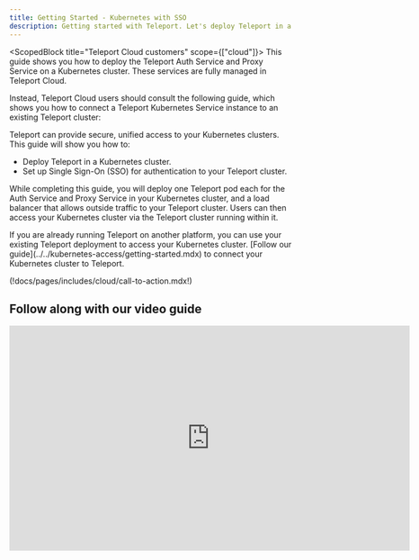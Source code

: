 ```yaml
---
title: Getting Started - Kubernetes with SSO
description: Getting started with Teleport. Let's deploy Teleport in a Kubernetes with SSO and Audit logs
---
```


<ScopedBlock title="Teleport Cloud customers" scope={["cloud"]}>
This guide shows you how to deploy the Teleport Auth Service and Proxy Service on a Kubernetes cluster. These services are fully managed in Teleport Cloud.

Instead, Teleport Cloud users should consult the following guide, which shows you how to connect a Teleport Kubernetes Service instance to an existing Teleport cluster:

</ScopedBlock>

Teleport can provide secure, unified access to your Kubernetes clusters. This guide will show you how to:

- Deploy Teleport in a Kubernetes cluster.
- Set up Single Sign-On (SSO) for authentication to your Teleport cluster.

While completing this guide, you will deploy one Teleport pod each for the Auth Service and Proxy Service in your Kubernetes cluster, and a load balancer that allows outside traffic to your Teleport cluster. Users can then access your Kubernetes cluster via the Teleport cluster running within it.

<Admonition type="tip" title="Have an existing Teleport cluster?">
If you are already running Teleport on another platform, you can use your existing Teleport deployment to access your Kubernetes cluster. [Follow our guide](../../kubernetes-access/getting-started.mdx) to connect your Kubernetes cluster to Teleport.
</Admonition>

(!docs/pages/includes/cloud/call-to-action.mdx!)

## Follow along with our video guide

<iframe
  width="712"
  height="400"
  src="https://www.youtube-nocookie.com/embed/VPGYLEMTdJ8?rel=0&modestbranding=1"
  frameBorder="0"
  allow="accelerometer; autoplay; encrypted-media; gyroscope; picture-in-picture"
  allowFullScreen
/>

## Prerequisites
- A registered domain name. This is required for Teleport to set up TLS via Let's Encrypt and for Teleport clients to verify the Proxy Service host.
- A Kubernetes cluster hosted by a cloud provider, which is required for the load balancer we deploy in this guide.

<Admonition title="Local-only setups" type="tip">
Teleport also supports Kubernetes in on-premise and air-gapped environments. If you would like to try out Teleport on your local machine, we recommend following our [Docker Compose guide](../../try-out-teleport/docker-compose.mdx).
</Admonition>

(!docs/pages/includes/kubernetes-access/helm-k8s.mdx!)

(!docs/pages/includes/permission-warning.mdx!)

## Step 1/3. Install Teleport

Let's start with a Teleport deployment using a persistent volume as a backend. Modify the values of `CLUSTER_NAME` and `EMAIL` according to your environment, where `CLUSTER_NAME` is the domain name you are using for your Teleport deployment and `EMAIL` is an email address used for notifications.

(!docs/pages/kubernetes-access/helm/includes/helm-repo-add.mdx!)

<Tabs>
  <TabItem label="Open Source">
    ```code
    $ CLUSTER_NAME="tele.example.com"
    $ EMAIL="mail@example.com"

    # Install a single node teleport cluster and provision a cert using ACME.
    # Set clusterName to unique hostname, for example tele.example.com
    # Set acmeEmail to receive correspondence from Letsencrypt certificate authority.
    $ helm install teleport-cluster teleport/teleport-cluster \
      --create-namespace \
      --namespace=teleport-cluster \
      --set clusterName=${CLUSTER_NAME?} \
      --set acme=true \
      --set acmeEmail=${EMAIL?} \
      --version (=teleport.version=)
    ```
  </TabItem>

  <TabItem label="Enterprise" scope={["enterprise"]}>
    ```code
    $ CLUSTER_NAME="tele.example.com"
    $ EMAIL="mail@example.com"

    # Create a namespace for a deployment.
    $ kubectl create namespace teleport-cluster-ent

    # Set the kubectl context to the namespace to save some typing
    $ kubectl config set-context --current --namespace=teleport-cluster-ent

    # Get a license from Teleport and create a secret called "license" in the
    # namespace you created
    $ kubectl create secret generic license --from-file=license.pem

    # Install Teleport
    $ helm install teleport-cluster teleport/teleport-cluster \
      --namespace=teleport-cluster-ent \
      --version (=teleport.version=) \
      --set clusterName=${CLUSTER_NAME?} \
      --set acme=true \
      --set enterprise=true \
      --set acmeEmail=${EMAIL?}
    ```
  </TabItem>
</Tabs>

Teleport's Helm chart uses an [external load balancer](https://kubernetes.io/docs/tasks/access-application-cluster/create-external-load-balancer/)
to create a public IP for Teleport.

<Tabs>
  <TabItem label="Open Source">
    ```code
    # Set kubectl context to the namespace to save some typing
    $ kubectl config set-context --current --namespace=teleport-cluster

    # Service is up, load balancer is created
    $ kubectl get services
    # NAME               TYPE           CLUSTER-IP   EXTERNAL-IP      PORT(S)                        AGE
    # teleport-cluster   LoadBalancer   10.4.4.73    104.199.126.88   443:31204/TCP,3026:32690/TCP   89s

    # Save the pod IP or hostname.
    $ MYIP=$(kubectl get services teleport-cluster -o jsonpath='{.status.loadBalancer.ingress[0].ip}')
    $ echo $MYIP
    # 192.168.2.1
    ```

    If `$MYIP` is blank, your cloud provider may have assigned a hostname to the load balancer rather than an IP address. Run the following command to retrieve the hostname, which you will use in place of `$MYIP` for subsequent commands.

    ```code
    $ MYIP=$(kubectl get services teleport-cluster -o jsonpath='{.status.loadBalancer.ingress[0].hostname}')
    ```
  </TabItem>

  <TabItem label="Enterprise" scope={["enterprise"]}>
    ```code
    # Set kubectl context to the namespace to set some typing
    $ kubectl config set-context --current --namespace=teleport-cluster-ent

    # Service is up, load balancer is created
    $ kubectl get services
    # NAME                   TYPE           CLUSTER-IP   EXTERNAL-IP      PORT(S)                        AGE
    # teleport-cluster-ent   LoadBalancer   10.4.4.73    104.199.126.88   443:31204/TCP,3026:32690/TCP   89s

    # Save the pod IP or hostname.
    $ MYIP=$(kubectl get services teleport-cluster-ent -o jsonpath='{.status.loadBalancer.ingress[0].ip}')
    $ echo $MYIP
    # 192.168.2.1
    ```

    If `$MYIP` is blank, your cloud provider may have assigned a hostname to the load balancer rather than an IP address. Run the following command to retrieve the hostname, which you will use in place of `$MYIP` for subsequent commands.

    ```code
    $ MYIP=$(kubectl get services teleport-cluster -o jsonpath='{.status.loadBalancer.ingress[0].hostname}')
    ```
  </TabItem>
</Tabs>

(!docs/pages/includes/dns.mdx!)

Use the following command to confirm that Teleport is running:

```code
$ curl https://tele.example.com/webapi/ping

# {"server_version":"6.0.0","min_client_version":"3.0.0"}
```

## Step 2/3. Create a local user

Local users are a reliable fallback for cases when the SSO provider is down.
Let's create a local user `alice` who has access to Kubernetes group `system:masters`.

Save this role as `member.yaml`:

```yaml
kind: role
version: v5
metadata:
  name: member
spec:
  allow:
    kubernetes_groups: ["system:masters"]
    kubernetes_labels:
      '*': '*'
```

Create the role and add a user:

```code
# To create a local user, we are going to run Teleport's admin tool tctl from the pod.
$ POD=$(kubectl get pod -l app=teleport-cluster -o jsonpath='{.items[0].metadata.name}')

# Create a role
$ kubectl exec -i ${POD?} -- tctl create -f < member.yaml

# Generate an invite link for the user.
$ kubectl exec -ti ${POD?} -- tctl  users add alice --roles=member

# User "alice" has been created but requires a password. Share this URL with the user to
# complete user setup, link is valid for 1h:

# https://tele.example.com:443/web/invite/random-token-id-goes-here

# NOTE: Make sure tele.example.com:443 points at a Teleport proxy which users can access.
```

Let's install `tsh` and `tctl` on Linux.
For other install options, check out the [installation guide](../../installation.mdx)

<Tabs>
  <TabItem label="Open Source">
    ```code
    $ curl -L -O https://get.gravitational.com/teleport-v(=teleport.version=)-linux-amd64-bin.tar.gz
    $ tar -xzf teleport-v(=teleport.version=)-linux-amd64-bin.tar.gz
    $ sudo mv teleport/tsh /usr/local/bin/tsh
    $ sudo mv teleport/tctl /usr/local/bin/tctl
    ```
  </TabItem>

  <TabItem label="Enterprise" scope={["enterprise"]}>
    ```code
    $ curl -L -O https://get.gravitational.com/teleport-ent-v(=teleport.version=)-linux-amd64-bin.tar.gz
    $ tar -xzf teleport-ent-v(=teleport.version=)-linux-amd64-bin.tar.gz
    $ sudo mv teleport-ent/tsh /usr/local/bin/tsh
    $ sudo mv teleport-ent/tctl /usr/local/bin/tctl
    ```
  </TabItem>
</Tabs>

Try `tsh login` with a local user. Use a custom `KUBECONFIG` to prevent overwriting
the default one in case there is a problem.

```code
$ KUBECONFIG=${HOME?}/teleport.yaml tsh login --proxy=tele.example.com:443 --user=alice
```

Teleport updates `KUBECONFIG` with a short-lived 12-hour certificate.

```code
# List connected Kubernetes clusters
$ tsh kube ls

# Kube Cluster Name Selected
# ----------------- --------
# tele.example.com
# Login to Kubernetes by name
$ tsh kube login tele.example.com

# Once working, remove the KUBECONFIG= override to switch to teleport
$ KUBECONFIG=${HOME?}/teleport.yaml kubectl get -n teleport-cluster pods
# NAME                                READY   STATUS    RESTARTS   AGE
# teleport-cluster-6c9b88fd8f-glmhf   1/1     Running   0          127m
```

## Step 3/3. SSO for Kubernetes

In this step, we will set up the GitHub Single Sign-On connector for the OSS version of Teleport and Okta for the Enterprise version.

<Tabs>
  <TabItem label="Open Source">
    Save the file below as `github.yaml` and update the fields. You will need to set up the
    [GitHub OAuth 2.0 Connector](https://developer.github.com/apps/building-oauth-apps/creating-an-oauth-app/) app.
    Any member with the team `admin` in the organization `octocats` will be able to assume a builtin role `access`.

    ```yaml
    kind: github
    version: v3
    metadata:
      # connector name that will be used with `tsh --auth=github login`
      name: github
    spec:
      # client ID of your GitHub OAuth app
      client_id: client-id
      # client secret of your GitHub OAuth app
      client_secret: client-secret
      # This name will be shown on UI login screen
      display: GitHub
      # Change tele.example.com to your domain name
      redirect_url: https://tele.example.com:443/v1/webapi/github/callback
      # Map github teams to teleport roles
      teams_to_roles:
        - organization: octocats # GitHub organization name
          team: admin            # GitHub team name within that organization
          # map GitHub's "admin" team to Teleport's "access" role
          roles: ["access"]
    ```
  </TabItem>

  <TabItem label="Enterprise" scope={["enterprise"]}>
    Follow the [SAML Okta Guide](../../access-controls/sso/okta.mdx) to create a SAML app.
    Check out [OIDC guides](../../access-controls/sso/oidc.mdx#identity-providers) for OpenID Connect apps.
    Save the file below as `okta.yaml` and update the `acs` field.
    Any member in Okta group `okta-admin` will assume a builtin role `access`.

    ```yaml
    kind: saml
    version: v2
    metadata:
      name: okta
    spec:
      acs: https://tele.example.com/v1/webapi/saml/acs
      attributes_to_roles:
      - {name: "groups", value: "okta-admin", roles: ["access"]}
      entity_descriptor: |
        <?xml !!! Make sure to shift all lines in XML descriptor
        with 4 spaces, otherwise things will not work
    ```
  </TabItem>
</Tabs>

To create a connector, we are going to run Teleport's admin tool `tctl` from the pod.

<Tabs>
  <TabItem label="Open Source">
    ```code
    $ kubectl config set-context --current --namespace=teleport-cluster
    $ POD=$(kubectl get po -l app=teleport-cluster -o jsonpath='{.items[0].metadata.name}')

    $ kubectl exec -i ${POD?} -- tctl create -f < github.yaml
    # authentication connector "github" has been created
    ```
  </TabItem>

  <TabItem label="Enterprise"  scope={["enterprise"]}>
    ```code
    # To create an Okta connector, we are going to run Teleport's admin tool tctl from the pod.
    $ POD=$(kubectl get po -l app=teleport-cluster-ent -o jsonpath='{.items[0].metadata.name}')

    $ kubectl exec -i ${POD?} -- tctl create -f < okta.yaml
    # authentication connector 'okta' has been created
    ```
  </TabItem>
</Tabs>

Try `tsh login` with a GitHub user. This example uses a custom `KUBECONFIG` to prevent overwriting
the default one in case there is a problem.

<Tabs>
  <TabItem label="Open Source">
    ```code
    $ KUBECONFIG=${HOME?}/teleport.yaml tsh login --proxy=tele.example.com --auth=github
    ```
  </TabItem>

  <TabItem label="Enterprise" scope={["enterprise"]}>
    ```code
    $ KUBECONFIG=${HOME?}/teleport.yaml tsh login --proxy=tele.example.com --auth=okta
    ```
  </TabItem>
</Tabs>

<Admonition
  type="note"
  title="Debugging SSO"
>
  If you are getting a login error, take a look at the audit log for details:

  ```code
  $ kubectl exec -ti "${POD?}" -- tail -n 100 /var/lib/teleport/log/events.log

  # {"error":"user \"alice\" does not belong to any teams configured in \"github\" connector","method":"github","attributes":{"octocats":["devs"]}}
  ```
</Admonition>

## Troubleshooting

If you are experiencing errors connecting to the Teleport cluster, check the status of the Auth Service and Proxy Service pods. A successful state should show both pods running as below:

```code
$ kubectl get pods -n teleport-cluster
NAME                                READY   STATUS    RESTARTS   AGE
teleport-cluster-auth-5f8587bfd4-p5zv6    1/1     Running   0          48s
teleport-cluster-proxy-767747dd94-vkxz6   1/1     Running   0          48s
```
If a pod's status is `Pending`, use the `kubectl logs` and `kubectl describe` commands 
for that pod to check the status. The Auth Service pod relies on being able to allocate a Persistent Volume Claim, and may enter a `Pending` state if no Persistent Volume is available.

## Next steps

To see all of the options you can set in the values file for the
`teleport-cluster` Helm chart, consult our [reference
guide](../../reference/helm-reference/teleport-cluster.mdx).

Read our guides to additional ways you can protect Kubernetes clusters with
Teleport:

- [Connect Multiple Kubernetes Clusters](../../kubernetes-access/guides/multiple-clusters.mdx)
- [Set up Machine ID with Kubernetes](../../machine-id/guides/kubernetes.mdx)
- [Federated Access using Trusted Clusters](../../kubernetes-access/guides/federation.mdx)
- [Single-Sign On and Kubernetes Access Control](../../kubernetes-access/controls.mdx)
